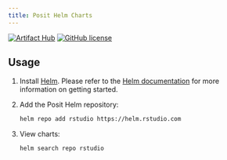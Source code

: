 ```yaml
---
title: Posit Helm Charts
---
```


[![Artifact Hub](https://img.shields.io/endpoint?url=https://artifacthub.io/badge/repository/rstudio)](https://artifacthub.io/packages/search?repo=rstudio)
[![GitHub license](https://img.shields.io/github/license/rstudio/helm.svg)](https://github.com/rstudio/helm/blob/main/LICENSE)

## Usage

1. Install [Helm](https://helm.sh). Please refer to the [Helm documentation](https://helm.sh/docs/) for more information on getting started.

2. Add the Posit Helm repository:

   ```.bash
   helm repo add rstudio https://helm.rstudio.com
   ```

3. View charts:

   ```.bash
   helm search repo rstudio
   ```